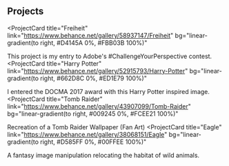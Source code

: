 ## Projects

<ProjectCard
  title="Freiheit"
  link="https://www.behance.net/gallery/58937147/Freiheit"
  bg="linear-gradient(to right, #D4145A 0%, #FBB03B 100%)"
>
  This project is my entry to Adobe's #ChallengeYourPerspective contest.
</ProjectCard>
<ProjectCard
  title="Harry Potter"
  link="https://www.behance.net/gallery/52915793/Harry-Potter"
  bg="linear-gradient(to right, #662D8C 0%, #ED1E79 100%)"
>
  I entered the DOCMA 2017 award with this Harry Potter inspired image.
</ProjectCard>
<ProjectCard
  title="Tomb Raider"
  link="https://www.behance.net/gallery/43907099/Tomb-Raider"
  bg="linear-gradient(to right, #009245 0%, #FCEE21 100%)"
>
  Recreation of a Tomb Raider Wallpaper (Fan Art)
</ProjectCard>
<ProjectCard
  title="Eagle"
  link="https://www.behance.net/gallery/38068151/Eagle"
  bg="linear-gradient(to right, #D585FF 0%, #00FFEE 100%)"
>
  A fantasy image manipulation relocating the habitat of wild animals.
</ProjectCard>
